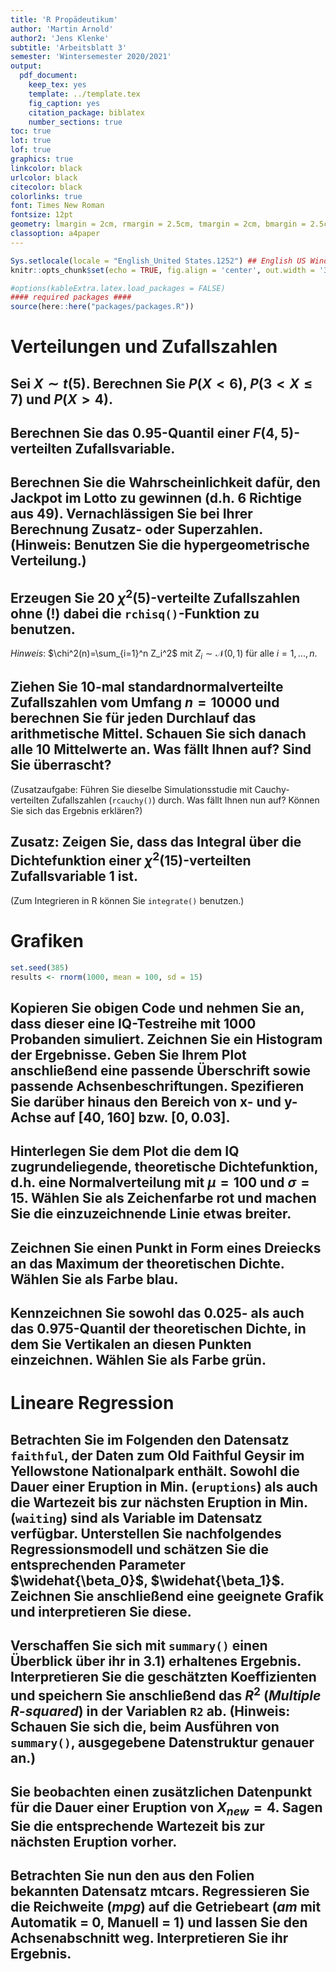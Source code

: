 ```yaml
---
title: 'R Propädeutikum'
author: 'Martin Arnold'
author2: 'Jens Klenke'
subtitle: 'Arbeitsblatt 3'
semester: 'Wintersemester 2020/2021'
output:
  pdf_document:
    keep_tex: yes
    template: ../template.tex
    fig_caption: yes
    citation_package: biblatex
    number_sections: true
toc: true
lot: true
lof: true
graphics: true
linkcolor: black
urlcolor: black
citecolor: black
colorlinks: true
font: Times New Roman
fontsize: 12pt
geometry: lmargin = 2cm, rmargin = 2.5cm, tmargin = 2cm, bmargin = 2.5cm
classoption: a4paper
---
```


```r
Sys.setlocale(locale = "English_United States.1252") ## English US Windows
knitr::opts_chunk$set(echo = TRUE, fig.align = 'center', out.width = '300px')

#options(kableExtra.latex.load_packages = FALSE)
#### required packages ####
source(here::here("packages/packages.R"))
```

# Verteilungen und Zufallszahlen

## Sei $X\sim t(5)$. Berechnen Sie $P(X<6)$, $P(3<X\leq7)$ und $P(X>4)$.

## Berechnen Sie das $0.95$-Quantil einer $F(4, 5)$-verteilten Zufallsvariable.

## Berechnen Sie die Wahrscheinlichkeit dafür, den Jackpot im Lotto zu gewinnen (d.h. 6 Richtige aus 49). Vernachlässigen Sie bei Ihrer Berechnung Zusatz- oder Superzahlen. (Hinweis: Benutzen Sie die hypergeometrische Verteilung.)

## Erzeugen Sie 20 $\chi^2(5)$-verteilte Zufallszahlen ohne (!) dabei die `rchisq()`-Funktion zu benutzen. 

*Hinweis*: $\chi^2(n)=\sum_{i=1}^n Z_i^2$ mit $Z_i\sim\mathcal{N}(0,1)$ für alle $i=1,...,n$.

## Ziehen Sie 10-mal standardnormalverteilte Zufallszahlen vom Umfang $n = 10000$ und berechnen Sie für jeden Durchlauf das arithmetische Mittel. Schauen Sie sich danach alle 10 Mittelwerte an. Was fällt Ihnen auf? Sind Sie überrascht? 

(Zusatzaufgabe: Führen Sie dieselbe Simulationsstudie mit Cauchy-verteilten Zufallszahlen (`rcauchy()`) durch. Was fällt Ihnen nun auf? Können Sie sich das Ergebnis erklären?)

## Zusatz: Zeigen Sie, dass das Integral über die Dichtefunktion einer $\chi^2(15)$-verteilten Zufallsvariable 1 ist. 

(Zum Integrieren in R können Sie `integrate()` benutzen.)

# Grafiken 

```r
set.seed(385)
results <- rnorm(1000, mean = 100, sd = 15)
```

##  Kopieren Sie obigen Code und nehmen Sie an, dass dieser eine IQ-Testreihe mit 1000 Probanden simuliert. Zeichnen Sie ein Histogram der Ergebnisse. Geben Sie Ihrem Plot anschließend eine passende Überschrift sowie passende Achsenbeschriftungen. Spezifieren Sie darüber hinaus den Bereich von x- und y-Achse auf $[40,160]$ bzw. $[0,0.03]$.

##  Hinterlegen Sie dem Plot die dem IQ zugrundeliegende, theoretische Dichtefunktion, d.h. eine Normalverteilung mit $\mu=100$ und $\sigma=15$. Wählen Sie als Zeichenfarbe rot und machen Sie die einzuzeichnende Linie etwas breiter.

##  Zeichnen Sie einen Punkt in Form eines Dreiecks an das Maximum der theoretischen Dichte. Wählen Sie als Farbe blau.

##  Kennzeichnen Sie sowohl das 0.025- als auch das 0.975-Quantil der theoretischen Dichte, in dem Sie Vertikalen an diesen Punkten einzeichnen. Wählen Sie als Farbe grün.

# Lineare Regression

## Betrachten Sie im Folgenden den Datensatz `faithful`, der Daten zum Old Faithful Geysir im Yellowstone Nationalpark enthält. Sowohl die Dauer einer Eruption in Min. (`eruptions`) als auch die Wartezeit bis zur nächsten Eruption in Min. (`waiting`) sind als Variable im Datensatz verfügbar. Unterstellen Sie nachfolgendes Regressionsmodell und schätzen Sie die entsprechenden Parameter $\widehat{\beta_0}$, $\widehat{\beta_1}$. Zeichnen Sie anschließend eine geeignete Grafik und interpretieren Sie diese.

\begin{align*}
  \text{waiting}_t = \beta_0+\beta_1 \text{eruptions}_t + u_t 
\end{align*}

## Verschaffen Sie sich mit `summary()` einen Überblick über ihr in 3.1) erhaltenes Ergebnis. Interpretieren Sie die geschätzten Koeffizienten und speichern Sie anschließend das $R^2$ (*Multiple R-squared*) in der Variablen `R2` ab. (Hinweis: Schauen Sie sich die, beim Ausführen von `summary()`, ausgegebene Datenstruktur genauer an.)

## Sie beobachten einen zusätzlichen Datenpunkt für die Dauer einer Eruption von $X_{new}=4$. Sagen Sie die entsprechende Wartezeit bis zur nächsten Eruption vorher.

## Betrachten Sie nun den aus den Folien bekannten Datensatz **mtcars**. Regressieren Sie die Reichweite (*mpg*) auf die Getriebeart (*am* mit Automatik = 0, Manuell = 1) und lassen Sie den Achsenabschnitt weg. Interpretieren Sie ihr Ergebnis. 
















